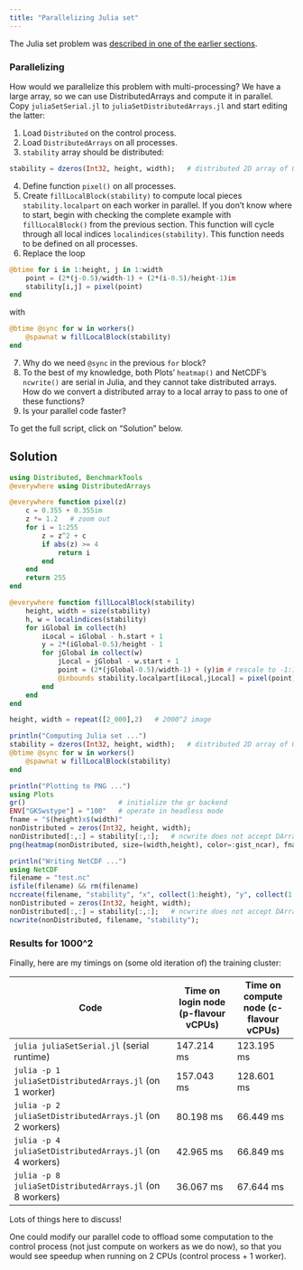 ```yaml
---
title: "Parallelizing Julia set"
---
```


The Julia set problem was [described in one of the earlier sections](julia-05-threads-julia-set.html).

### Parallelizing

How would we parallelize this problem with multi-processing? We have a large array, so we can use
DistributedArrays and compute it in parallel. Copy `juliaSetSerial.jl` to `juliaSetDistributedArrays.jl` and
start editing the latter:

1. Load `Distributed` on the control process.
1. Load `DistributedArrays` on all processes.
1. `stability` array should be distributed:
```jl
stability = dzeros(Int32, height, width);   # distributed 2D array of 0's
```
4. Define function `pixel()` on all processes.
4. Create `fillLocalBlock(stability)` to compute local pieces `stability.localpart` on each worker in parallel. If you
   don't know where to start, begin with checking the complete example with `fillLocalBlock()` from the previous
   section. This function will cycle through all local indices `localindices(stability)`. This function needs to be
   defined on all processes.
4. Replace the loop
```jl
@btime for i in 1:height, j in 1:width
    point = (2*(j-0.5)/width-1) + (2*(i-0.5)/height-1)im
    stability[i,j] = pixel(point)
end
```
with
```jl
@btime @sync for w in workers()
    @spawnat w fillLocalBlock(stability)
end
```
7. Why do we need `@sync` in the previous `for` block?
7. To the best of my knowledge, both Plots' `heatmap()` and NetCDF's `ncwrite()` are serial in Julia, and they cannot
   take distributed arrays. How do we convert a distributed array to a local array to pass to one of these functions?
7. Is your parallel code faster?





To get the full script, click on "Solution" below.

::: {.callout-caution collapse="true"}
## Solution
```jl
using Distributed, BenchmarkTools
@everywhere using DistributedArrays

@everywhere function pixel(z)
    c = 0.355 + 0.355im
    z *= 1.2   # zoom out
    for i = 1:255
        z = z^2 + c
        if abs(z) >= 4
            return i
        end
    end
    return 255
end

@everywhere function fillLocalBlock(stability)
    height, width = size(stability)
    h, w = localindices(stability)
    for iGlobal in collect(h)
        iLocal = iGlobal - h.start + 1
        y = 2*(iGlobal-0.5)/height - 1
        for jGlobal in collect(w)
            jLocal = jGlobal - w.start + 1
            point = (2*(jGlobal-0.5)/width-1) + (y)im # rescale to -1:1 in the complex plane
            @inbounds stability.localpart[iLocal,jLocal] = pixel(point)
        end
    end
end

height, width = repeat([2_000],2)   # 2000^2 image

println("Computing Julia set ...")
stability = dzeros(Int32, height, width);   # distributed 2D array of 0's
@btime @sync for w in workers()
    @spawnat w fillLocalBlock(stability)
end

println("Plotting to PNG ...")
using Plots
gr()                       # initialize the gr backend
ENV["GKSwstype"] = "100"   # operate in headless mode
fname = "$(height)x$(width)"
nonDistributed = zeros(Int32, height, width);
nonDistributed[:,:] = stability[:,:];   # ncwrite does not accept DArray type
png(heatmap(nonDistributed, size=(width,height), color=:gist_ncar), fname)

println("Writing NetCDF ...")
using NetCDF
filename = "test.nc"
isfile(filename) && rm(filename)
nccreate(filename, "stability", "x", collect(1:height), "y", collect(1:width), t=NC_INT, mode=NC_NETCDF4, compress=9);
nonDistributed = zeros(Int32, height, width);
nonDistributed[:,:] = stability[:,:];   # ncwrite does not accept DArray type
ncwrite(nonDistributed, filename, "stability");
```
:::






### Results for 1000^2

Finally, here are my timings on (some old iteration of) the training cluster:

| Code | Time on login node (p-flavour vCPUs) | Time on compute node (c-flavour vCPUs) |
| ------------- | ----- | ----- |
| `julia juliaSetSerial.jl` (serial runtime) | 147.214 ms | 123.195 ms |
| `julia -p 1 juliaSetDistributedArrays.jl` (on 1 worker) | 157.043 ms | 128.601 ms |
| `julia -p 2 juliaSetDistributedArrays.jl` (on 2 workers) | 80.198 ms | 66.449 ms |
| `julia -p 4 juliaSetDistributedArrays.jl` (on 4 workers) | 42.965 ms | 66.849 ms |
| `julia -p 8 juliaSetDistributedArrays.jl` (on 8 workers) | 36.067 ms | 67.644 ms |

<!-- | `julia -p 2 juliaSetDistributedArrays.jl` (on 2 workers) | 15.4s &nbsp;&nbsp; 15.6s &nbsp;&nbsp; 15.2s | -->

Lots of things here to discuss!

One could modify our parallel code to offload some computation to the control process (not just compute on workers as we
do now), so that you would see speedup when running on 2 CPUs (control process + 1 worker).
